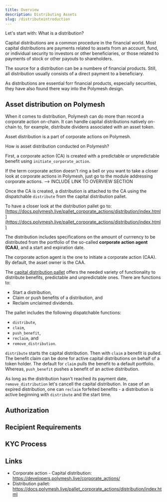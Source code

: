 ```yaml
---
title: Overview
description: Distributing Assets
slug: /distributeintroduction
---
```


Let's start with: What is a distribution?

Capital distributions are a common procedure in the financial world. Most capital distributions are payments related to assets from an account, fund, or individual security to investors or other beneficiaries, or those related to payments of stock or other payouts to shareholders.

The source for a distribution can be a numbere of financial products. Still, all distribution usually consists of a direct payment to a beneficiary.

As distributions are essential forr financial products, especially securities, they have also found there way into the Polymesh design.

## Asset distribution on Polymesh

When it comes to distribution, Polymesh can do more than record a corporate action on-chain. It can handle capital distributions natively on-chain to, for example, distribute dividens associated with an asset token.

Asset distribution is a part of corporate actions on Polymesh.

How is asset distribution conducted on Polymesh?

First, a corporate action (CA) is created with a predictable or unpredictable benefit using ```initiate_corporate_action```.

<HighlightBox type="tip">

If the term corporate action doesn't ring a bell or you want to take a closer look at corporate actions in Polymesh, just go to the module addressing corporate actions. --> INCLUDE LINK TO OVERVIEW SECTION

</HighlightBox>

Once the CA is created, a distribution is attached to the CA using the dispatchable ```distribute``` from the capital distribution pallet.

<HighlightBox type="info">

To have a closer look at the distribution pallet go to: [https://docs.polymesh.live/pallet_corporate_actions/distribution/index.html](https://docs.polymesh.live/pallet_corporate_actions/distribution/index.html)

</HighlightBox>

The distribution includes specifications on the amount of currrency to be distributed from the portfolio of the so-called **corporate action agent (CAA)**, and a start and expiration date.

<HighlightBox type="info">

The corporate action agent is the one to initiate a corporate action (CAA). By default, the asset owner is the CAA.

</HighlightBox>

The [capital distribution pallet](https://docs.polymesh.live/pallet_corporate_actions/distribution/index.html) offers the needed variety of functionality to distribute benefits, predictable and unpredictable ones. There are functions to:

* Start a distribution,
* Claim or push benefits of a distribution, and
* Reclaim unclaimed dividends.

The pallet includes the following dispatchable functions:

* ```distribute```,
* ```claim```,
* ```push_benefit```,
* ```reclaim```, and
* ```remove_distribution```.

```distribute``` starts the capital distribution. Then with ```claim``` a benefit is pulled. The benefit claim can be done for active capital distributions on behalf of a token holder. The default for ```claim``` pulls the benefit to a default portfolio. Whereas, ```push_benefit``` pushes a benefit of an active distribution.

As long as the distribution hasn't reached its payment date, ```remove_distribution``` let's cancell the capital distribution. In case of an expired distribution, one can ```reclaim``` forfeited benefits - a distribution is active beginning with ```distribute``` and the start time.

## Authorization


## Recipient Requirements


## KYC Process

## Links

* Corporate action - Capital distribution: https://developers.polymesh.live/corporate_actions/
* Distribution pallet: https://docs.polymesh.live/pallet_corporate_actions/distribution/index.html
